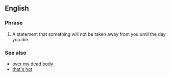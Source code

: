 ==English==

===Phrase===
{{infl|en|phrase|head=[[from]] [[my]] [[cold]], [[dead]] [[hands]]}}

# {{idiom}} A statement that something will not be taken away from you until the day you die.

===See also===
* [[over my dead body]]
* [[that's hot]]
